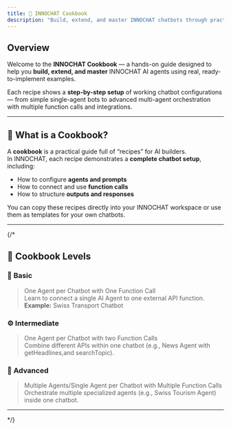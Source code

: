 ```yaml
---
title: 🍳 INNOCHAT Cookbook
description: "Build, extend, and master INNOCHAT chatbots through practical, step-by-step recipes."
---
```


## Overview

Welcome to the **INNOCHAT Cookbook** — a hands-on guide designed to help you **build, extend, and master** INNOCHAT AI agents using real, ready-to-implement examples.

Each recipe shows a **step-by-step setup** of working chatbot configurations — from simple single-agent bots to advanced multi-agent orchestration with multiple function calls and integrations.

---

## 🧠 What is a Cookbook?

A **cookbook** is a practical guide full of “recipes” for AI builders.  
In INNOCHAT, each recipe demonstrates a **complete chatbot setup**, including:

- How to configure **agents and prompts**
- How to connect and use **function calls**
- How to structure **outputs and responses**

You can copy these recipes directly into your INNOCHAT workspace or use them as templates for your own chatbots.

---
{/*
## 📘 Cookbook Levels

### 🧩 **Basic**
> One Agent per Chatbot with One Function Call  
Learn to connect a single AI Agent to one external API function.  
**Example:** Swiss Transport Chatbot

### ⚙️ **Intermediate**
> One Agent per Chatbot with two Function Calls  
Combine different APIs within one chatbot (e.g., News Agent with getHeadlines,and searchTopic).

### 🧠 **Advanced**
> Multiple Agents/Single Agent per Chatbot with Multiple Function Calls  
Orchestrate multiple specialized agents (e.g., Swiss Tourism Agent) inside one chatbot.

---
*/}